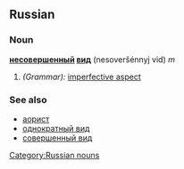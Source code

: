 ==Russian==
===Noun===
'''[[несовершенный]] [[вид]]''' (nesoveršénnyj vid) ''m''

#''(Grammar):'' [[imperfective aspect]]

===See also===
*[[аорист]]
*[[однократный вид]]
*[[совершенный вид]]

[[Category:Russian nouns]]
